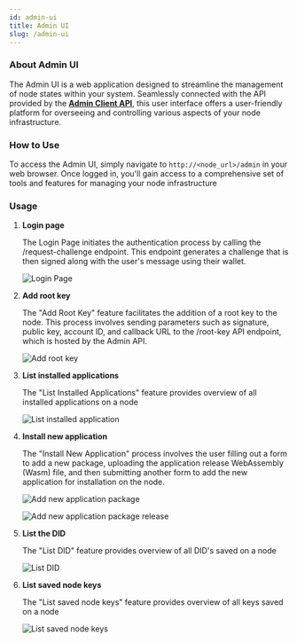 ```yaml
---
id: admin-ui
title: Admin UI
slug: /admin-ui
---
```


### About Admin UI

The Admin UI is a web application designed to streamline the management of node states within your system. Seamlessly connected with the API provided by the **[Admin Client API](/docs/admin-client-api)**, this user interface offers a user-friendly platform for overseeing and controlling various aspects of your node infrastructure.

### How to Use

To access the Admin UI, simply navigate to `http://<node_url>/admin` in your web browser. Once logged in, you'll gain access to a comprehensive set of tools and features for managing your node infrastructure

### Usage

1. **Login page**

   The Login Page initiates the authentication process by calling the /request-challenge endpoint. This endpoint generates a challenge that is then signed along with the user's message using their wallet.

   ![Login Page](/admin-ui/login-page.png)

2. **Add root key**

   The "Add Root Key" feature facilitates the addition of a root key to the node. This process involves sending parameters such as signature, public key, account ID, and callback URL to the /root-key API endpoint, which is hosted by the Admin API.

   ![Add root key](/admin-ui/request-root-key.png)

3. **List installed applications**

   The "List Installed Applications" feature provides overview of all installed applications on a node

   ![List installed application](/admin-ui/list-application.png)

4. **Install new application**

   The "Install New Application" process involves the user filling out a form to add a new package, uploading the application release WebAssembly (Wasm) file, and then submitting another form to add the new application for installation on the node.

   ![Add new application package](/admin-ui/add-application-package.png)

   ![Add new application package release](/admin-ui/add-application-package-release.png)

5. **List the DID**

   The "List DID" feature provides overview of all DID's saved on a node

   ![List DID](/admin-ui/list-DID.png)

6. **List saved node keys**

   The "List saved node keys" feature provides overview of all keys saved on a node

   ![List saved node keys](/admin-ui/list-keys.png)
